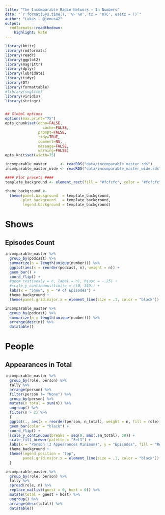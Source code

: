 ```yaml
---
title: "The Incomparable Radio Network — In Numbers"
date: "`r format(Sys.time(), '%F %R', tz = 'UTC', usetz = T)`"
author: "Lukas — @jemus42"
output:
  rmdformats::readthedown:
    highlight: kate
---
```


```r
library(knitr)
library(rmdformats)
library(readr)
library(ggplot2)
library(magrittr)
library(dplyr)
library(lubridate)
library(tidyr)
library(DT)
library(formattable)
#library(svglite)
library(viridis)
library(stringr)


## Global options
options(max.print="75")
opts_chunk$set(echo=FALSE,
	             cache=FALSE,
               prompt=FALSE,
               tidy=TRUE,
               comment=NA,
               message=FALSE,
               warning=FALSE)
opts_knit$set(width=75)

incomparable_master      <- readRDS("data/incomparable_master.rds")
incomparable_master_wide <- readRDS("data/incomparable_master_wide.rds")

#### Plot presets ####
template_background <- element_rect(fill = "#fcfcfc", color = "#fcfcfc")

theme_background <- 
  theme(panel.background  = template_background,
        plot.background   = template_background,
        legend.background = template_background)
```

# Shows

## Episodes Count

```r
incomparable_master %>%
  group_by(podcast) %>%
  summarize(n = length(unique(number))) %>%
  ggplot(aes(x = reorder(podcast, n), weight = n)) +
  geom_bar() +
  coord_flip() +
  #geom_text(aes(y = n, label = n), hjust = -.25) +
  #scale_y_continuous(limits = c(0, 310)) +
  labs(x = "Show", y = "# of Episodes") +
  theme_background +
  theme(panel.grid.major.x = element_line(size = .1, color = "black"))

incomparable_master %>%
  group_by(podcast) %>%
  summarize(n = length(unique(number))) %>%
  arrange(desc(n)) %>%
  datatable()
```


# People

## Appearances in Total

```r
incomparable_master %>%
  group_by(role, person) %>%
  tally %>% 
  arrange(person) %>%
  filter(person != "None") %>%
  group_by(person) %>%
  mutate(n_total = sum(n)) %>%
  ungroup() %>%
  filter(n > 2) %>% 
  {
  ggplot(., aes(x = reorder(person, n_total), weight = n, fill = role)) +
  geom_bar(color = "black") +
  coord_flip() +
  scale_y_continuous(breaks = seq(0, max(.$n_total), 50)) +
  scale_fill_brewer(palette = "Set1") +
  labs(x = "Person (3 Appearances Minimum)", y = "Episodes", fill = "Role") +
  theme_background + 
  theme(legend.position = "top",
        panel.grid.major.x = element_line(size = .1, color = "black"))
  }

incomparable_master %>%
  group_by(role, person) %>%
  tally %>% 
  spread(role, n) %>%
  replace_na(list(guest = 0, host = 0)) %>%
  mutate(total = guest + host) %>%
  ungroup() %>%
  arrange(desc(total)) %>%
  datatable()
```


